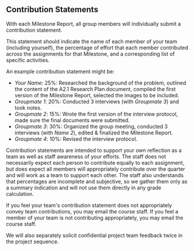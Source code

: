 ## Contribution Statements

With each Milestone Report, all group members will individually submit a contribution statement.

This statement should indicate the name of each member of your team (including yourself),
the percentage of effort that each member contributed across the assignments for that Milestone,
and a corresponding list of specific activities.

An example contribution statement might be:

- *Your Name*: 25%: Researched the background of the problem, outlined the content of the A2.1 Research Plan document, compiled the first version of the Milestone Report, selected the images to be included.
- *Groupmate 1*: 20%: Conducted 3 interviews (with *Groupmate 3*) and took notes.
- *Groupmate 2*: 15%: Wrote the first version of the interview protocol, made sure the final documents were submitted.
- *Groupmate 3*: 30%: Organized the group meeting, conducted 3 interviews (with *Name 2*), edited & finalized the Milestone Report.
- *Groupmate 4*: 10%: Revised the interview protocol.

Contribution statements are intended to support your own reflection as a team as well as staff awareness of your efforts.
The staff does not necessarily expect each person to contribute equally to each assignment,
but does expect all members will appropriately contribute over the quarter and will work as a team to support each other.
The staff also understands that percentages are incomplete and subjective,
so we gather them only as a summary indication and will not use them directly in any grade calculation.

If you feel your team's contribution statement does not appropriately convey team contributions, you may email the course staff.
If you feel a member of your team is not contributing appropriately, you may email the course staff.

We will also separately solicit confidential project team feedback twice in the project sequence.
